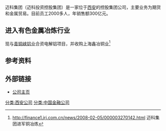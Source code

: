 迈科集团（迈科投资控股集团）是一家位于[[西安|西安]]的控股集团公司，主要业务为期货和金属贸易。目前员工2000多人，年销售额300亿元。

==进入有色金属冶炼行业==
现与[[青铜峡铝业|青铜峡铝业]]合资电解铝项目，并收购上海鑫冶铜业<ref>http://finance1.jrj.com.cn/news/2008-02-05/000003270142.html{{dead link|date=2018年4月 |bot=InternetArchiveBot |fix-attempted=yes }} 迈科集团进军铜冶炼</ref>

==参考资料==
{{reflist}}

==外部链接==
*[https://web.archive.org/web/20090525093826/http://www.maikegroup.com/index1.asp 公司主页]

[[分类:西安公司|分类:西安公司]]
[[分类:中国金融公司|分类:中国金融公司]]